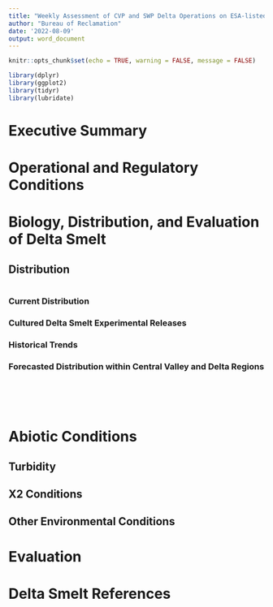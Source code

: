 ```yaml
---
title: "Weekly Assessment of CVP and SWP Delta Operations on ESA-listed Species"
author: "Bureau of Reclamation"
date: '2022-08-09'
output: word_document
---
```


```r
knitr::opts_chunk$set(echo = TRUE, warning = FALSE, message = FALSE)
```

```r
library(dplyr)
library(ggplot2)
library(tidyr)
library(lubridate)
```

# Executive Summary

# Operational and Regulatory Conditions

# Biology, Distribution, and Evaluation of Delta Smelt

## Distribution
```r

```

### Current Distribution

### Cultured Delta Smelt Experimental Releases

### Historical Trends

### Forecasted Distribution within Central Valley and Delta Regions


```r

```

```r

```

```r

```

```r

```

```r

```

# Abiotic Conditions

## Turbidity

## X2 Conditions

## Other Environmental Conditions

# Evaluation

# Delta Smelt References
